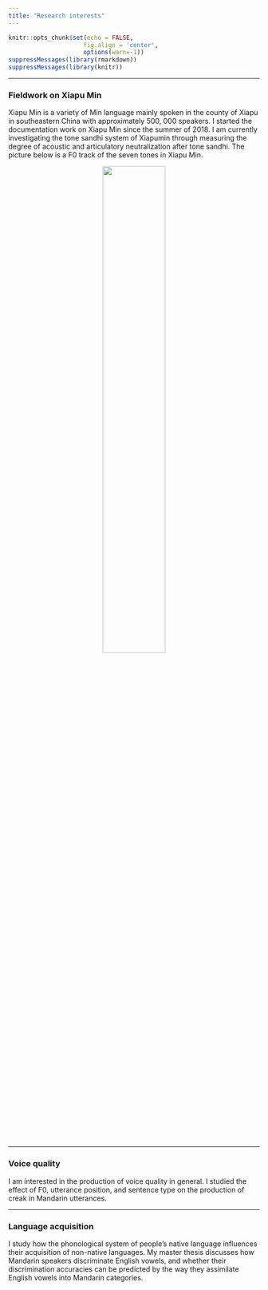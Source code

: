 ```yaml
---
title: "Research interests"
---
```

```r
knitr::opts_chunk$set(echo = FALSE,
                     fig.align = 'center',
                     options(warn=-1))
suppressMessages(library(rmarkdown))
suppressMessages(library(knitr))
```



***

### Fieldwork on Xiapu Min

Xiapu Min is a variety of Min language mainly spoken in the county of Xiapu in southeastern China with approximately 500, 000 speakers. I started the documentation work on Xiapu Min since the summer of 2018. I am currently investigating the tone sandhi system of Xiapumin through measuring the degree of acoustic and articulatory neutralization after tone sandhi. The picture below is a F0 track of the seven tones in Xiapu Min.

<center>
<img src="image/pitch_track.jpeg" style="width:50%">
</center>


***

### Voice quality

I am interested in the production of voice quality in general. I studied the effect of F0, utterance position, and sentence type on the production of creak in Mandarin utterances.

***

### Language acquisition

I study how the phonological system of people's native language influences their acquisition of non-native languages. My master thesis discusses how Mandarin speakers discriminate English vowels, and whether their discrimination accuracies can be predicted by the way they assimilate English vowels into Mandarin categories.

